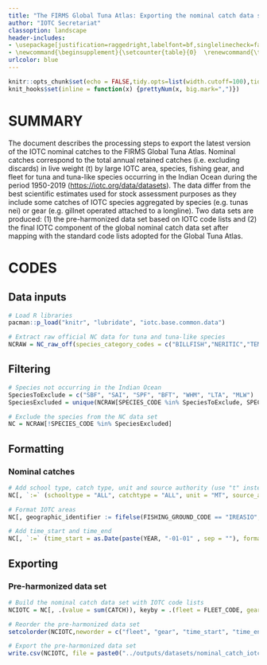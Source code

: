 ```yaml
---
title: "The FIRMS Global Tuna Atlas: Exporting the nominal catch data set"
author: "IOTC Secretariat"
classoption: landscape
header-includes:
- \usepackage[justification=raggedright,labelfont=bf,singlelinecheck=false]{caption}   #left align caption of kables
- \newcommand{\beginsupplement}{\setcounter{table}{0}  \renewcommand{\thetable}{S\arabic{table}} \setcounter{figure}{0} \renewcommand{\thefigure}{S\arabic{figure}}}
urlcolor: blue
---
```

  
```r
knitr::opts_chunk$set(echo = FALSE,tidy.opts=list(width.cutoff=100),tidy=TRUE,size="small")
knit_hooks$set(inline = function(x) {prettyNum(x, big.mark=",")})
```

\pagebreak

# SUMMARY

The document describes the processing steps to export the latest version of the IOTC nominal catches to the FIRMS Global Tuna Atlas. Nominal catches correspond to the total annual retained catches (i.e. excluding discards) in live weight (t) by large IOTC area, species, fishing gear, and fleet for tuna and tuna-like species occurring in the Indian Ocean during the period 1950-2019 ([https://iotc.org/data/datasets](https://iotc.org/data/datasets)). The data differ from the best scientific estimates used for stock assessment purposes as they include some catches of IOTC species aggregated by species (e.g. tunas nei) or gear (e.g. gillnet operated attached to a longline). Two data sets are produced: (1) the pre-harmonized data set based on IOTC code lists and (2) the final IOTC component of the global nominal catch data set after mapping with the standard code lists adopted for the Global Tuna Atlas.

# CODES

## Data inputs

```r
# Load R libraries
pacman::p_load("knitr", "lubridate", "iotc.base.common.data")
```

```r
# Extract raw official NC data for tuna and tuna-like species
NCRAW = NC_raw_off(species_category_codes = c("BILLFISH","NERITIC","TEMPERATE","TROPICAL","TUNAS_NEI","SEERFISH"), factorize_result = FALSE)
```

## Filtering

```r
# Species not occurring in the Indian Ocean
SpeciesToExclude = c("SBF", "SAI", "SPF", "BFT", "WHM", "LTA", "MLW")
SpeciesExcluded = unique(NCRAW[SPECIES_CODE %in% SpeciesToExclude, SPECIES_CODE])

# Exclude the species from the NC data set
NC = NCRAW[!SPECIES_CODE %in% SpeciesExcluded]
```

## Formatting

### Nominal catches

```r
# Add school type, catch type, unit and source authority (use "t" instead of "MT" in the export?)
NC[, `:=` (schooltype = "ALL", catchtype = "ALL", unit = "MT", source_authority = "IOTC")]

# Format IOTC areas
NC[, geographic_identifier := fifelse(FISHING_GROUND_CODE == "IREASIO", "F57", fifelse(FISHING_GROUND_CODE == "IRWESIO", "F51", "OTHER"))]

# Add time_start and time_end
NC[, `:=` (time_start = as.Date(paste(YEAR, "-01-01" , sep = ""), format = "%Y-%m-%d"), time_end = as.Date(paste(YEAR, "-12-31" , sep = ""), format = "%Y-%m-%d"))]
```

## Exporting

### Pre-harmonized data set

```r
# Build the nominal catch data set with IOTC code lists
NCIOTC = NC[, .(value = sum(CATCH)), keyby = .(fleet = FLEET_CODE, gear = GEAR_CODE, time_start, time_end, geographic_identifier, schooltype, species = SPECIES_CODE, catchtype, unit, source_authority)]

# Reorder the pre-harmonized data set
setcolorder(NCIOTC,neworder = c("fleet", "gear", "time_start", "time_end", "geographic_identifier", "schooltype", "species", "catchtype", "unit", "value", "source_authority"))

# Export the pre-harmonized data set
write.csv(NCIOTC, file = paste0("../outputs/datasets/nominal_catch_iotc_level0_", Sys.Date(), ".csv"), row.names = FALSE)
```
